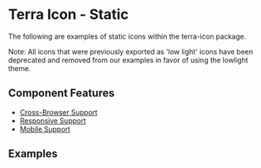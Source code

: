 

<Badge />

# Terra Icon - Static

The following are examples of static icons within the terra-icon package.

Note: All icons that were previously exported as 'low light' icons have been deprecated and removed from our examples in favor of using the lowlight theme.

## Component Features
* [Cross-Browser Support](https://engineering.cerner.com/terra-ui/contributing/terra-ui/component-standards#cross-browser-support)
* [Responsive Support](https://engineering.cerner.com/terra-ui/contributing/terra-ui/component-standards#responsive-support)
* [Mobile Support](https://engineering.cerner.com/terra-ui/contributing/terra-ui/component-standards#mobile-support)

## Examples
<IconStatic />
